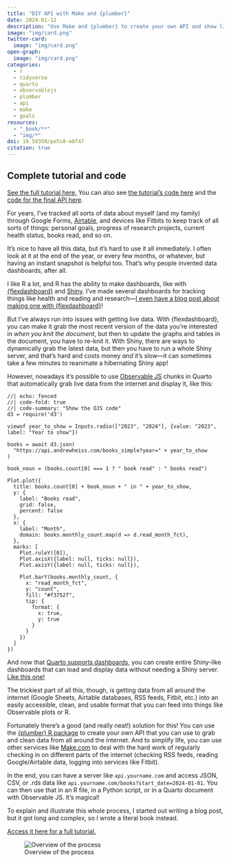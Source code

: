 ```yaml
---
title: "DIY API with Make and {plumber}"
date: 2024-01-12
description: "Use Make and {plumber} to create your own API and show live data in Quarto with R and Observable JS"
image: "img/card.png"
twitter-card:
  image: "img/card.png"
open-graph:
  image: "img/card.png"
categories:
  - r
  - tidyverse
  - quarto
  - observablejs
  - plumber
  - api
  - make
  - goals
resources:
  - "_book/**"
  - "img/*"
doi: 10.59350/pe5s8-e0f47
citation: true
---
```


::: {.callout-important}
## Complete tutorial and code

<a href="_book/" target="_blank" rel="noopener">See the full tutorial here.</a> You can also see [the tutorial's code here](https://github.com/andrewheiss/diy-api-plumber-quarto-ojs) and the [code for the final API here](https://github.com/andrewheiss/basic-plumber-api).
:::

For years, I've tracked all sorts of data about myself (and my family) through Google Forms, [Airtable](https://www.airtable.com/), and devices like Fitbits to keep track of all sorts of things: personal goals, progress of research projects, current health status, books read, and so on.

It's nice to have all this data, but it's hard to use it all immediately. I often look at it at the end of the year, or every few months, or whatever, but having an instant snapshot is helpful too. That's why people invented data dashboards, after all.

I like R a lot, and R has the ability to make dashboards, like with [{flexdashboard}](https://pkgs.rstudio.com/flexdashboard/) and [Shiny](https://shiny.posit.co/). I've made several dashboards for tracking things like health and reading and research—[I even have a blog post about making one with {flexdashboard}](https://www.andrewheiss.com/blog/2020/01/01/flexdashboard-dynamic-data/)!

But I've always run into issues with getting live data. With {flexdashboard}, you can make it grab the most recent version of the data you're interested in *when you knit the document*, but then to update the graphs and tables in the document, you have to re-knit it. With Shiny, there are ways to dynamically grab the latest data, but then you have to run a whole Shiny server, and that's hard and costs money *and* it's slow—it can sometimes take a few minutes to reanimate a hibernating Shiny app!

However, nowadays it's possible to use [Observable JS](https://quarto.org/docs/computations/ojs.html) chunks in Quarto that automatically grab live data from the internet and display it, like this:

```ojs
//| echo: fenced
//| code-fold: true
//| code-summary: "Show the OJS code"
d3 = require('d3')

viewof year_to_show = Inputs.radio(["2023", "2024"], {value: "2023", label: "Year to show"})

books = await d3.json(
  "https://api.andrewheiss.com/books_simple?year=" + year_to_show
)

book_noun = (books.count[0] === 1 ? " book read" : " books read")

Plot.plot({
  title: books.count[0] + book_noun + " in " + year_to_show,
  y: {
    label: "Books read",
    grid: false,
    percent: false
  },
  x: {
    label: "Month",
    domain: books.monthly_count.map(d => d.read_month_fct),
  },
  marks: [
    Plot.ruleY([0]),
    Plot.axisX({label: null, ticks: null}),
    Plot.axisY({label: null, ticks: null}),

    Plot.barY(books.monthly_count, {
      x: "read_month_fct", 
      y: "count", 
      fill: "#f3752f",
      tip: {
        format: {
          x: true,
          y: true
        }
      }
    })
  ]
})
```

And now that [Quarto supports dashboards](https://quarto.org/docs/dashboards/), you can create entire Shiny-like dashboards that can load and display data without needing a Shiny server. [Like this one!](_book/dashboard/)

The trickiest part of all this, though, is getting data from all around the internet (Google Sheets, Airtable databases, RSS feeds, Fitbit, etc.) into an easily accessible, clean, and usable format that you can feed into things like Observable plots or R.

Fortunately there's a good (and really neat!) solution for this! You can use the [{plumber} R package](https://www.rplumber.io/) to create your own API that you can use to grab and clean data from all around the internet. And to simplify life, you can use other services like [Make.com](https://www.make.com/en) to deal with the hard work of regularly checking in on different parts of the internet (checking RSS feeds, reading Google/Airtable data, logging into services like Fitbit).

In the end, you can have a server like `api.yourname.com` and access JSON, CSV, or .rds data like `api.yourname.com/books?start_date=2024-01-01`. You can then use that in an R file, in a Python script, or in a Quarto document with Observable JS. It's magical!

To explain and illustrate this whole process, I started out writing a blog post, but it got long and complex, so I wrote a literal book instead. 

<a href="_book/" target="_blank" rel="noopener">Access it here for a full tutorial.</a>

::: {.column-page-inset}
![Overview of the process](_book/assets/out/overview.svg)
:::
